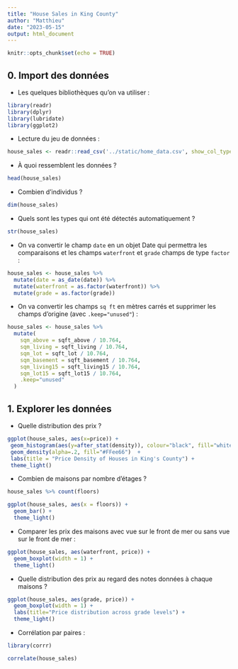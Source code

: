 ```yaml
---
title: "House Sales in King County"
author: "Matthieu"
date: "2023-05-15"
output: html_document
---
```


```r
knitr::opts_chunk$set(echo = TRUE)
```

## 0. Import des données

- Les quelques bibliothèques qu'on va utiliser :

```r
library(readr)
library(dplyr)
library(lubridate)
library(ggplot2)
```

- Lecture du jeu de données :

```r
house_sales <- readr::read_csv('../static/home_data.csv', show_col_types = FALSE)
```

- À quoi ressemblent les données ?

```r
head(house_sales)
```

- Combien d'individus ?

```r
dim(house_sales)
```

- Quels sont les types qui ont été détectés automatiquement ?

```r
str(house_sales)
```

- On va convertir le champ `date` en un objet Date qui permettra les comparaisons et les champs `waterfront` et `grade` champs de type `factor` :

```r
house_sales <- house_sales %>%
  mutate(date = as_date(date)) %>%
  mutate(waterfront = as.factor(waterfront)) %>%
  mutate(grade = as.factor(grade))
```

- On va convertir les champs `sq ft` en mètres carrés et supprimer les champs d'origine (avec `.keep="unused"`) :

```r
house_sales <- house_sales %>%
  mutate(
    sqm_above = sqft_above / 10.764,
    sqm_living = sqft_living / 10.764,
    sqm_lot = sqft_lot / 10.764,
    sqm_basement = sqft_basement / 10.764,
    sqm_living15 = sqft_living15 / 10.764,
    sqm_lot15 = sqft_lot15 / 10.764,
    .keep="unused"
  )
```

## 1. Explorer les données

- Quelle distribution des prix ?

```r
ggplot(house_sales, aes(x=price)) + 
 geom_histogram(aes(y=after_stat(density)), colour="black", fill="white", bins=200)+
 geom_density(alpha=.2, fill="#FFee66")  +
 labs(title = "Price Density of Houses in King's County") +
 theme_light()
```

- Combien de maisons par nombre d'étages ?

```r
house_sales %>% count(floors)
```



```r
ggplot(house_sales, aes(x = floors)) +
  geom_bar() +
  theme_light()
```

- Comparer les prix des maisons avec vue sur le front de mer ou sans vue sur le front de mer :

```r
ggplot(house_sales, aes(waterfront, price)) +
  geom_boxplot(width = 1) +
  theme_light()
```

- Quelle distribution des prix au regard des notes données à chaque maisons ?

```r
ggplot(house_sales, aes(grade, price)) +
  geom_boxplot(width = 1) +
  labs(title="Price distribution across grade levels") +
  theme_light()
```
- Corrélation par paires :

```r
library(corrr)

correlate(house_sales)
```

